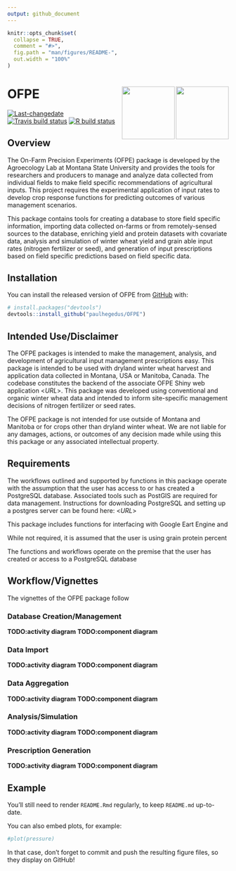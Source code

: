 ```yaml
---
output: github_document
---
```


<!-- README.md is generated from README.Rmd. Please edit that file -->

```r
knitr::opts_chunk$set(
  collapse = TRUE,
  comment = "#>",
  fig.path = "man/figures/README-",
  out.width = "100%"
)
```

# OFPE <img src="man/figures/msu_coa_logo.png" align="right" width="120" /> <img src="man/figures/OFPE_logo.png" align="right" width="120" /> 
<!-- badges: start -->
[![Last-changedate](https://img.shields.io/badge/last%20change-`r gsub('-', '--', Sys.Date())`-yellowgreen.svg)](/commits/master)
[![Travis build status](https://travis-ci.com/paulhegedus/OFPE.svg?branch=master)](https://travis-ci.com/paulhegedus/OFPE)
[![R build status](https://github.com/paulhegedus/OFPE/workflows/R-CMD-check/badge.svg)](https://github.com/paulhegedus/OFPE/actions)
<!-- badges: end -->

## Overview
The On-Farm Precision Experiments (OFPE) package is developed by the Agroecology Lab at Montana State University and provides the tools for researchers and producers to manage and analyze data collected from individual fields to make field specific recommendations of agricultural inputs. This project requires the experimental application of input rates to develop crop response functions for predicting outcomes of various management scenarios.

This package contains tools for creating a database to store field specific information, importing data collected on-farms or from remotely-sensed sources to the database, enriching yield and protein datasets with covariate data, analysis and simulation of winter wheat yield and grain able input rates (nitrogen fertilizer or seed), and generation of input prescriptions based on field specific predictions based on field specific data.

## Installation

You can install the released version of OFPE from [GitHub](https://github.com) with:

``` r
# install.packages("devtools")
devtools::install_github("paulhegedus/OFPE")
```

## Intended Use/Disclaimer
The OFPE packages is intended to make the management, analysis, and development of agricultural input management prescriptions easy. This package is intended to be used with dryland winter wheat harvest and application data collected in Montana, USA or Manitoba, Canada. The codebase constitutes the backend of the associate OFPE Shiny web application <*URL*>. This package was developed using conventional and organic winter wheat data and intended to inform site-specific management decisions of nitrogen fertilizer or seed rates. 

The OFPE package is not intended for use outside of Montana and Manitoba or for crops other than dryland winter wheat. We are not liable for any damages, actions, or outcomes of any decision made while using this this package or any associated intellectual property.

## Requirements
The workflows outlined and supported by functions in this package operate with the assumption that the user has access to or has created a PostgreSQL database. Associated tools such as PostGIS are required for data management. \newline
Instructions for downloading PostgreSQL and setting up a postgres server can be found here: <*URL*>

This package includes functions for interfacing with Google Eart Engine and 

While not required, it is assumed that the user is using grain protein percent  


The functions and workflows operate on the premise that the user has created or access to a PostgreSQL database




## Workflow/Vignettes
The vignettes of the OFPE package follow 

### Database Creation/Management

**TODO:activity diagram** 
**TODO:component diagram**

### Data Import

**TODO:activity diagram**
**TODO:component diagram**

### Data Aggregation

**TODO:activity diagram**
**TODO:component diagram**

### Analysis/Simulation

**TODO:activity diagram**
**TODO:component diagram**

### Prescription Generation

**TODO:activity diagram**
**TODO:component diagram**




## Example
You'll still need to render `README.Rmd` regularly, to keep `README.md` up-to-date.

You can also embed plots, for example:

```r
#plot(pressure)
```

In that case, don't forget to commit and push the resulting figure files, so they display on GitHub!
